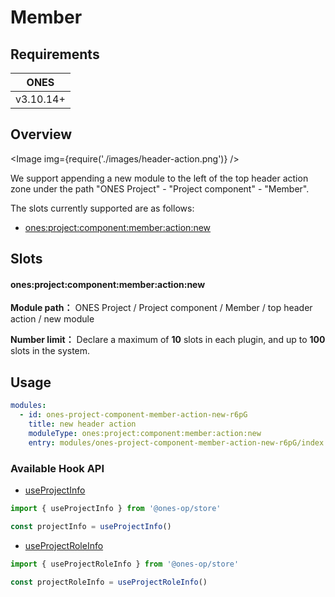 # Member

## Requirements

|   ONES    |
| :-------: |
| v3.10.14+ |

## Overview

<Image img={require('./images/header-action.png')} />

We support appending a new module to the left of the top header action zone under the path "ONES Project" - "Project component" - "Member".

The slots currently supported are as follows:

- [ones:project:component:member:action:new](#onesprojectcomponentmemberactionnew)

## Slots

#### ones:project:component:member:action:new

**Module path：** ONES Project / Project component / Member / top header action / new module

**Number limit：** Declare a maximum of **10** slots in each plugin, and up to **100** slots in the system.

## Usage

```yaml
modules:
  - id: ones-project-component-member-action-new-r6pG
    title: new header action
    moduleType: ones:project:component:member:action:new
    entry: modules/ones-project-component-member-action-new-r6pG/index.html
```

### Available Hook API

- [useProjectInfo](../../../../../../reference/packages/store/store.md#useProjectInfo)

```ts
import { useProjectInfo } from '@ones-op/store'

const projectInfo = useProjectInfo()
```

- [useProjectRoleInfo](../../../../../../reference/packages/store/store.md#useProjectRoleInfo)

```ts
import { useProjectRoleInfo } from '@ones-op/store'

const projectRoleInfo = useProjectRoleInfo()
```
